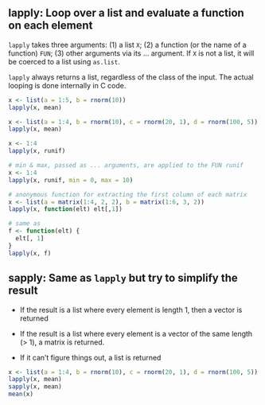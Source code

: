 
## lapply: Loop over a list and evaluate a function on each element 

`lapply` takes three arguments: 
(1) a list `X`; 
(2) a function (or the name of a function) `FUN`; 
(3) other arguments via its ... argument. If `X` is not a list, it will be coerced to a list using `as.list`.

`lapply` always returns a list, regardless of the class of the input. The actual looping is done internally in C code.


```r
x <- list(a = 1:5, b = rnorm(10))
lapply(x, mean)

x <- list(a = 1:4, b = rnorm(10), c = rnorm(20, 1), d = rnorm(100, 5))
lapply(x, mean)

x <- 1:4
lapply(x, runif)

# min & max, passed as ... arguments, are applied to the FUN runif
x <- 1:4
lapply(x, runif, min = 0, max = 10)  

# anonymous function for extracting the first column of each matrix
x <- list(a = matrix(1:4, 2, 2), b = matrix(1:6, 3, 2)) 
lapply(x, function(elt) elt[,1])

# same as
f <- function(elt) {
  elt[, 1]
}
lapply(x, f) 
```



## sapply: Same as `lapply` but try to simplify the result

- If the result is a list where every element is length 1, then a vector is returned

- If the result is a list where every element is a vector of the same length (> 1), a matrix is returned.

- If it can’t figure things out, a list is returned


```r
x <- list(a = 1:4, b = rnorm(10), c = rnorm(20, 1), d = rnorm(100, 5))
lapply(x, mean)
sapply(x, mean) 
mean(x)
```
